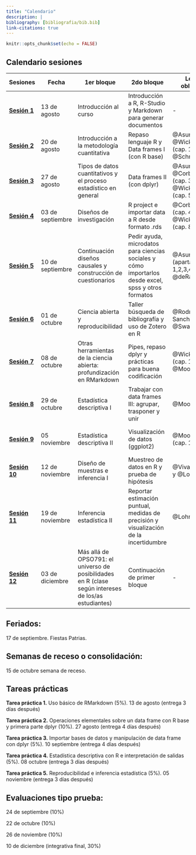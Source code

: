 ```yaml
---
title: "Calendario"
description: |
bibliography: [bibliografia/bib.bib]
link-citations: true
---
```


```r
knitr::opts_chunk$set(echo = FALSE)
```


## Calendario sesiones

|  Sesiones | Fecha  |  1er bloque | 2do bloque | Lectura obligatoria  | Lectura complementaria |
|---|---|---|---|---|---|
| [**Sesión 1**]()  |  13 de agosto | Introducción al curso | Introducción a R, R-Studio y Markdown para generar documentos | - | - |   
| [**Sesión 2**]() | 20 de agosto | Introducción a la metodología cuantitativa | Repaso lenguaje R y Data frames I (con R base)  |  @Asun2006a, @Wickham2021 (cap. 1 y 2) y @Schmitter2013 | @Corbetta2007 (cap. 1 y 2)  |
| [**Sesión 3**]()|  27 de agosto | Tipos de datos cuantitativos y el proceso estadístico en general | Data frames II (con dplyr) |  @Asun2006a, @Corbetta2007 (cap. 3)  y @Wickham2021 (cap. 5) | @Agresti2018 (cap. 1 y 2)  |
| [**Sesión 4**]() |  03 de septiembre | Diseños de investigación | R project e importar data a R desde formato .rds |  @Corbetta2007 (cap. 4) y @Wickham2021 (cap. 8) | @Babbie2014 (cap. 8)  |  |
| [**Sesión 5**]() |  10 de septiembre | Continuación diseños causales y construcción de cuestionarios | Pedir ayuda, microdatos para ciencias sociales y cómo importarlos desde excel, spss y otros formatos| @Asun2006 (apartados 1,2,3,4,6), @deRada2007 | @Babbie2014 (cap. 9), @Corbetta2007 (cap. 5) y @Wickham2021 (cap. 11) |
| [**Sesión 6**]() | 01 de octubre | Ciencia abierta y reproducibilidad  | Taller búsqueda de bibliografía y uso de Zotero en R  | @Rodriguez-Sanchez2016, @Swartz2008 | @Breznau2021, @Healy2018 |
 [**Sesión 7**]() | 08 de octubre  | Otras herramientas de la ciencia abierta: profundización en RMarkdown  | Pipes, repaso dplyr y prácticas para buena codificación | @Wickham2021 (cap. 18) y @Moore2005 | [Carr (2021)](https://waterdata.usgs.gov/blog/intro-best-practices/)  |
 [**Sesión 8**]() | 29 de octubre  | Estadística descriptiva I   | Trabajar con data frames III: agrupar, trasponer y unir | @Moore2005 |  @Agresti2018 (cap. 3) |
| [**Sesión 9**]() | 05 noviembre   | Estadística descriptiva II  | Visualización de datos (ggplot2) | @Moore2005 (cap. 1.3 y 2.1) |  @Wickham2021 (cap. 3) y @Agresti2018 (cap. 2) |
| [**Sesión 10**]() | 12 de noviembre   | Diseño de muestras e inferencia I  | Muestreo de datos en R y prueba de hipótesis |  @Vivanco2006 y @Lohr2000  |   |
| [**Sesión 11**]() | 19 de noviembre   | Inferencia estadística II |  Reportar estimación puntual, medidas de precisión y visualización de la incertidumbre  |  @Lohr2000 |  Lumley2020   |
| [**Sesión 12**]() | 03 de diciembre   |  Más allá de OPSO791: el universo de posibilidades en R (clase según intereses de los/as estudiantes)  | Continuación de primer bloque  | -  | -  |


## Feriados:

17 de septiembre. Fiestas Patrias. 

## Semanas de receso o consolidación:

15 de octubre semana de receso.

## Tareas prácticas

**Tarea práctica 1.** Uso básico de RMarkdown (5%).	13 de agosto (entrega 3 días después)

**Tarea práctica 2.**	Operaciones elementales sobre un data frame con R base y primera parte dplyr (10%).	27 agosto (entrega 4 días después)

**Tarea práctica 3.**	Importar bases de datos y manipulación de data frame con dplyr (5%).	10 septiembre (entrega 4 días después)

**Tarea práctica 4.**	Estadística descriptiva con R e interpretación de salidas (5%).	08 octubre (entrega 3 días después)

**Tarea práctica 5.**	Reproducibilidad e inferencia estadística (5%).	05 noviembre (entrega 3 días después)


## Evaluaciones tipo prueba:

24 de septiembre (10%)

22 de octubre (10%)

26 de noviembre (10%)

10 de diciembre (integrativa final, 30%)

